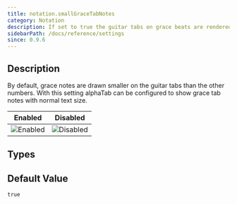 ```yaml
---
title: notation.smallGraceTabNotes
category: Notation
description: If set to true the guitar tabs on grace beats are rendered smaller.
sidebarPath: /docs/reference/settings
since: 0.9.6
---
```



## Description

By default, grace notes are drawn smaller on the guitar tabs than the other numbers. With this setting alphaTab can be configured to show grace tab notes with normal text size. 

<PropertyDescription metadata={metadata} />

| Enabled                                                            | Disabled                                                             |
|--------------------------------------------------------------------|----------------------------------------------------------------------|
| ![Enabled](/img/reference/property/smallgracetabnotes-enabled.png) | ![Disabled](/img/reference/property/smallgracetabnotes-disabled.png) |

## Types

<TypeTable>
    <TypeRow name="bool" />
</TypeTable>

## Default Value

`true`